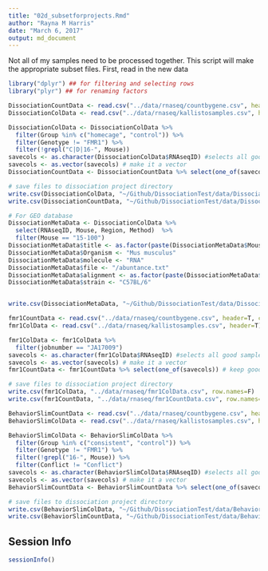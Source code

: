 ```yaml
---
title: "02d_subsetforprojects.Rmd"
author: "Rayna M Harris"
date: "March 6, 2017"
output: md_document
---
```


Not all of my samples need to be processed together. This script will make the appropriate subset files. First, read in the new data

```r
library("dplyr") ## for filtering and selecting rows
library("plyr") ## for renaming factors
```


```r
DissociationCountData <- read.csv("../data/rnaseq/countbygene.csv", header=T, check.names = F, row.names = 1)
DissociationColData <- read.csv("../data/rnaseq/kallistosamples.csv", header=T)

DissociationColData <- DissociationColData %>%
  filter(Group %in% c("homecage", "control")) %>%
  filter(Genotype != "FMR1") %>%
  filter(!grepl("C|D|16-", Mouse))
savecols <- as.character(DissociationColData$RNAseqID) #selects all good samples
savecols <- as.vector(savecols) # make it a vector
DissociationCountData <- DissociationCountData %>% select(one_of(savecols)) # keep good samples

# save files to dissociation project directory
write.csv(DissociationColData, "~/Github/DissociationTest/data/DissociationColData.csv", row.names=F)
write.csv(DissociationCountData, "~/Github/DissociationTest/data/DissociationCountData.csv", row.names=T)

# For GEO database
DissociationMetaData <- DissociationColData %>% 
  select(RNAseqID, Mouse, Region, Method)  %>% 
  filter(Mouse == "15-100")
DissociationMetaData$title <- as.factor(paste(DissociationMetaData$Mouse, DissociationMetaData$Region, DissociationMetaData$Method,sep=" "))
DissociationMetaData$Organism <- "Mus musculus"
DissociationMetaData$molecule <- "RNA"
DissociationMetaData$file <- "/abuntance.txt"
DissociationMetaData$alignment <- as.factor(paste(DissociationMetaData$RNAseqID,DissociationMetaData$file, sep=""))
DissociationMetaData$strain <- "C57BL/6"


write.csv(DissociationMetaData, "~/Github/DissociationTest/data/DissociationMetaData.csv", row.names=T)


```


```r
fmr1CountData <- read.csv("../data/rnaseq/countbygene.csv", header=T, check.names = F, row.names = 1)
fmr1ColData <- read.csv("../data/rnaseq/kallistosamples.csv", header=T)

fmr1ColData <- fmr1ColData %>%
  filter(jobnumber == "JA17009")
savecols <- as.character(fmr1ColData$RNAseqID) #selects all good samples
savecols <- as.vector(savecols) # make it a vector
fmr1CountData <- fmr1CountData %>% select(one_of(savecols)) # keep good samples

# save files to dissociation project directory
write.csv(fmr1ColData, "../data/rnaseq/fmr1ColData.csv", row.names=F)
write.csv(fmr1CountData, "../data/rnaseq/fmr1CountData.csv", row.names=T)
```


```r
BehaviorSlimCountData <- read.csv("../data/rnaseq/countbygene.csv", header=T, check.names = F, row.names = 1)
BehaviorSlimColData <- read.csv("../data/rnaseq/kallistosamples.csv", header=T)

BehaviorSlimColData <- BehaviorSlimColData %>%
  filter(Group %in% c("consistent", "control")) %>%
  filter(Genotype != "FMR1") %>%
  filter(!grepl("16-", Mouse)) %>%
  filter(Conflict != "Conflict")
savecols <- as.character(BehaviorSlimColData$RNAseqID) #selects all good samples
savecols <- as.vector(savecols) # make it a vector
BehaviorSlimCountData <- BehaviorSlimCountData %>% select(one_of(savecols)) # keep good samples

# save files to dissociation project directory
write.csv(BehaviorSlimColData, "~/Github/DissociationTest/data/BehaviorSlimColData.csv", row.names=F)
write.csv(BehaviorSlimCountData, "~/Github/DissociationTest/data/BehaviorSlimCountData.csv", row.names=T)
```

## Session Info
```r
sessionInfo()
```